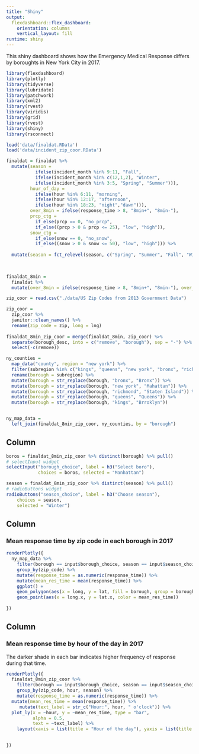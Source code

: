 ```yaml
---
title: "Shiny"
output: 
  flexdashboard::flex_dashboard:
    orientation: columns
    vertical_layout: fill
runtime: shiny
---
```



This shiny dashboard shows how the Emergency Medical Response differs by boroughts in New York City in 2017. 

```r
library(flexdashboard)
library(plotly)
library(tidyverse)
library(lubridate)
library(patchwork)
library(xml2)
library(rvest)
library(viridis)
library(grid)
library(rvest)
library(shiny)
library(rsconnect)

load('data/finaldat.RData')
load('data/incident_zip_coor.RData') 

finaldat = finaldat %>%
  mutate(season = 
           ifelse(incident_month %in% 9:11, "Fall",
           ifelse(incident_month %in% c(12,1,2), "Winter",
           ifelse(incident_month %in% 3:5, "Spring", "Summer"))), 
         hour_of_day = 
           ifelse(hour %in% 6:11, "morning",
           ifelse(hour %in% 12:17, "afternoon",
           ifelse(hour %in% 18:23, "night","dawn"))), 
         over_8min = ifelse(response_time > 8, "8min+", "8min-"),
         prcp_ctg = 
           if_else(prcp == 0, "no_prcp",
           if_else((prcp > 0 & prcp <= 25), "low", "high")),
         snow_ctg = 
           if_else(snow == 0, "no_snow",
           if_else((snow > 0 & snow <= 50), "low", "high"))) %>%
  
  mutate(season = fct_relevel(season, c("Spring", "Summer", "Fall", "Winter")))
  
 

finaldat_8min =
  finaldat %>% 
  mutate(over_8min = ifelse(response_time > 8, "8min+", "8min-"), over_8min = as.factor(over_8min))

zip_coor = read.csv("./data/US Zip Codes from 2013 Government Data")

zip_coor =
  zip_coor %>% 
  janitor::clean_names() %>% 
  rename(zip_code = zip, long = lng)
  
finaldat_8min_zip_coor = merge(finaldat_8min, zip_coor) %>%
  separate(borough_desc, into = c("remove", "borough"), sep = "-") %>%
  select(-c(remove))

ny_counties = 
  map_data("county", region = "new york") %>% 
  filter(subregion %in% c("kings", "queens", "new york", "bronx", "richmond")) %>% 
  rename(borough = subregion) %>%
  mutate(borough = str_replace(borough, "bronx", "Bronx")) %>%
  mutate(borough = str_replace(borough, "new york", "Mahattan")) %>%
  mutate(borough = str_replace(borough, "richmond", "Staten Island")) %>%
  mutate(borough = str_replace(borough, "queens", "Queens")) %>%
  mutate(borough = str_replace(borough, "kings", "Brroklyn"))


ny_map_data =
  left_join(finaldat_8min_zip_coor, ny_counties, by = "borough")


```


Column {.sidebar}
-----------------------------------------------------------------------

```r
boros = finaldat_8min_zip_coor %>% distinct(borough) %>% pull() 
# selectInput widget
selectInput("borough_choice", label = h3("Select boro"),
            choices = boros, selected = "Manhattan")

season = finaldat_8min_zip_coor %>% distinct(season) %>% pull()
# radioButtons widget
radioButtons("season_choice", label = h3("Choose season"),
    choices = season, 
    selected = "Winter")
```

Column {data-width=650}
-----------------------------------------------------------------------

### Mean response time by zip code in each borough in 2017

```r
renderPlotly({ 
  ny_map_data %>%
    filter(borough == input$borough_choice, season == input$season_choice) %>%
    group_by(zip_code) %>%
    mutate(response_time = as.numeric(response_time)) %>%
    mutate(mean_res_time = mean(response_time)) %>% 
    ggplot() +
    geom_polygon(aes(x = long, y = lat, fill = borough, group = borough), data = ny_counties) +
    geom_point(aes(x = long.x, y = lat.x, color = mean_res_time)) 
  
})
```

Column {data-width=350}
-----------------------------------------------------------------------

### Mean response time by hour of the day in 2017

The darker shade in each bar indicates higher frequency of response during that time. 
```r
renderPlotly({ 
  finaldat_8min_zip_coor %>%
    filter(borough == input$borough_choice, season == input$season_choice) %>%
    group_by(zip_code, hour, season) %>%
    mutate(response_time = as.numeric(response_time)) %>%
  mutate(mean_res_time = mean(response_time)) %>% 
     mutate(text_label = str_c("Hour:", hour, " o'clock")) %>% 
  plot_ly(x = ~hour, y = ~mean_res_time, type = "bar", 
          alpha = 0.5, 
          text = ~text_label) %>%
    layout(xaxis = list(title = "Hour of the day"), yaxis = list(title = "Mean Response Time(mins)"))

  
})
```




